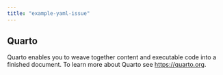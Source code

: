 ```yaml
---
title: "example-yaml-issue"
---
```


## Quarto

Quarto enables you to weave together content and executable code into a finished document. To learn more about Quarto see <https://quarto.org>.
